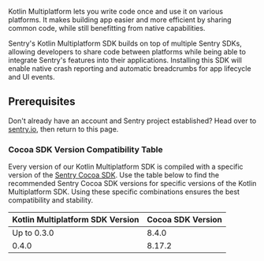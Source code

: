 Kotlin Multiplatform lets you write code once and use it on various platforms.
It makes building app easier and more efficient by sharing common code, while still benefitting from native capabilities.

Sentry's Kotlin Multiplatform SDK builds on top of multiple Sentry SDKs, allowing developers to share code between platforms while being able to integrate Sentry's features into their applications.
Installing this SDK will enable native crash reporting and automatic breadcrumbs for app lifecycle and UI events.

## Prerequisites

Don't already have an account and Sentry project established? Head over to [sentry.io](https://sentry.io/signup/), then return to this page.

### Cocoa SDK Version Compatibility Table
Every version of our Kotlin Multiplatform SDK is compiled with a specific version of the [Sentry Cocoa SDK](/platforms/apple/).
Use the table below to find the recommended Sentry Cocoa SDK versions for specific versions of the Kotlin Multiplatform SDK.
Using these specific combinations ensures the best compatibility and stability.

| Kotlin Multiplatform SDK Version | Cocoa SDK Version |
| -------------------------------- | ----------------- |
| Up to 0.3.0                      | 8.4.0             |
| 0.4.0                            | 8.17.2            |

